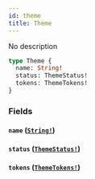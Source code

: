 ```yaml
---
id: theme
title: Theme
---
```


No description

```graphql
type Theme {
  name: String!
  status: ThemeStatus!
  tokens: ThemeTokens!
}
```

### Fields

#### `name` ([`String!`](/graphql/scalars/string))

#### `status` ([`ThemeStatus!`](/graphql/enums/theme-status))

#### `tokens` ([`ThemeTokens!`](/graphql/objects/theme-tokens))
